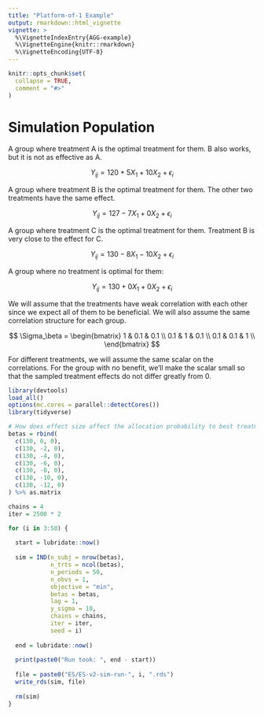 ```yaml
---
title: "Platform-of-1 Example"
output: rmarkdown::html_vignette
vignette: >
  %\VignetteIndexEntry{AGG-example}
  %\VignetteEngine{knitr::rmarkdown}
  %\VignetteEncoding{UTF-8}
---
```


```r
knitr::opts_chunk$set(
  collapse = TRUE,
  comment = "#>"
)
```

# Simulation Population

A group where treatment A is the optimal treatment for them. B also works, but it is not as effective as A.

$$
Y_{ij} = 120 + 5 X_1 + 10 X_2 + \epsilon_i
$$

A group where treatment B is the optimal treatment for them. The other two treatments have the same effect. 

$$
Y_{ij} = 127 - 7 X_1 + 0 X_2 + \epsilon_i
$$

A group where treatment C is the optimal treatment for them. Treatment B is very close to the effect for C.

$$
Y_{ij} = 130 - 8 X_1 - 10 X_2 + \epsilon_i
$$

A group where no treatment is optimal for them:

$$
Y_{ij} = 130 + 0 X_1 + 0 X_2 + \epsilon_i
$$

We will assume that the treatments have weak correlation with each other since we expect all of them to be beneficial. We will also assume the same correlation structure for each group.

$$
\Sigma_\beta = 
\begin{bmatrix}
1 & 0.1 & 0.1 \\
0.1 & 1 & 0.1 \\
0.1 & 0.1 & 1 \\
\end{bmatrix}
$$

For different treatments, we will assume the same scalar on the correlations. For the group with no benefit, we'll make the scalar small so that the sampled treatment effects do not differ greatly from 0.

```r
library(devtools)
load_all()
options(mc.cores = parallel::detectCores())
library(tidyverse)

# How does effect size affect the allocation probability to best treatment
betas = rbind(
  c(130, 0, 0),
  c(130, -2, 0),
  c(130, -4, 0),
  c(130, -6, 0),
  c(130, -8, 0),
  c(130, -10, 0),
  c(130, -12, 0)
) %>% as.matrix

chains = 4
iter = 2500 * 2

for (i in 3:50) {
  
  start = lubridate::now()
  
  sim = IND(n_subj = nrow(betas), 
            n_trts = ncol(betas), 
            n_periods = 50, 
            n_obvs = 1, 
            objective = "min",
            betas = betas, 
            lag = 1,
            y_sigma = 10, 
            chains = chains, 
            iter = iter, 
            seed = i)
  
  end = lubridate::now()
  
  print(paste0("Run took: ", end - start))
  
  file = paste0("ES/ES-v2-sim-run-", i, ".rds")
  write_rds(sim, file)
  
  rm(sim)
}
```
